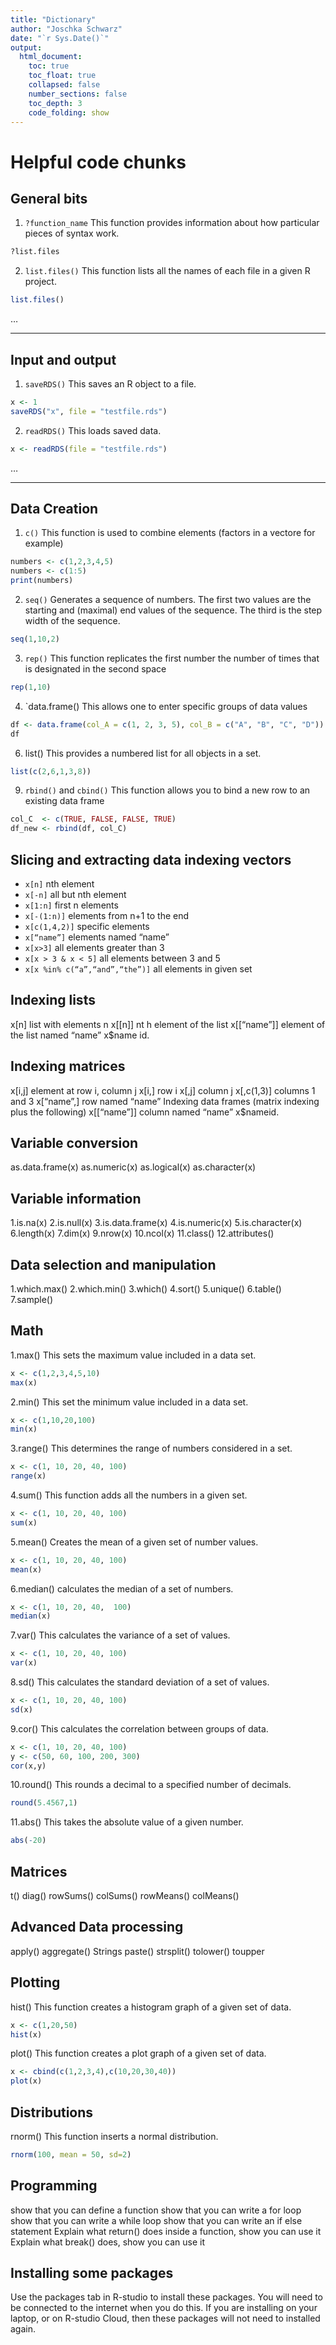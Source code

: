 ```yaml
---
title: "Dictionary"
author: "Joschka Schwarz"
date: "`r Sys.Date()`"
output: 
  html_document:
    toc: true
    toc_float: true
    collapsed: false
    number_sections: false
    toc_depth: 3
    code_folding: show
---
```


<style>
.list-group-item.active, .list-group-item.active:focus, .list-group-item.active:hover {
    background-color: #2DC6D6;
}
</style>

# Helpful code chunks
## General bits

1. `?function_name`
This function provides information about how particular pieces of syntax work. 

```r
?list.files
```

2. `list.files()`
This function lists all the names of each file in a given R project.
```r
list.files()
```

...

***

## Input and output
1. `saveRDS()`
This saves an R object to a file.
```r
x <- 1
saveRDS("x", file = "testfile.rds")
```


2. `readRDS()`
This loads saved data.
```r
x <- readRDS(file = "testfile.rds")
```

...

***

## Data Creation
1. `c()`
This function is used to combine elements (factors in a vectore for example)
```r
numbers <- c(1,2,3,4,5)
numbers <- c(1:5)
print(numbers)
```


2. `seq()`
Generates a sequence of numbers. The first two values are the starting and (maximal) end values of the sequence. The third is the step width of the sequence.
```r
seq(1,10,2)
```

3. `rep()`
This function replicates the first number the number of times that is designated in the second space
```r
rep(1,10)
```


4. `data.frame()
This allows one to enter specific groups of data values
```r
df <- data.frame(col_A = c(1, 2, 3, 5), col_B = c("A", "B", "C", "D"))
df
```

6. list()
This provides a numbered list for all objects in a set.
```r
list(c(2,6,1,3,8))
```

9. `rbind()` and  `cbind()`
This function allows you to bind a new row to an existing data frame
```r
col_C  <- c(TRUE, FALSE, FALSE, TRUE)
df_new <- rbind(df, col_C)
```


## Slicing and extracting data indexing vectors
* `x[n]` nth element
* `x[-n]` all but nth element
* `x[1:n]` first n elements
* `x[-(1:n)]` elements from n+1 to the end
* `x[c(1,4,2)]` specific elements
* `x[“name”]` elements named “name”
* `x[x>3]` all elements greater than 3
* `x[x > 3 & x < 5]` all elements between 3 and 5
* `x[x %in% c(“a”,“and”,“the”)]` all elements in given set

## Indexing lists
x[n] list with elements n
x[[n]] nt h element of the list
x[[“name”]] element of the list named “name”
x$name id.

## Indexing matrices
x[i,j] element at row i, column j
x[i,] row i
x[,j] column j
x[,c(1,3)] columns 1 and 3
x[“name”,] row named “name”
Indexing data frames (matrix indexing plus the following)
x[[“name”]] column named “name”
x$nameid.

## Variable conversion
as.data.frame(x)
as.numeric(x)
as.logical(x)
as.character(x)

## Variable information
1.is.na(x)
2.is.null(x)
3.is.data.frame(x)
4.is.numeric(x)
5.is.character(x)
6.length(x)
7.dim(x)
9.nrow(x)
10.ncol(x)
11.class()
12.attributes()

## Data selection and manipulation
1.which.max()
2.which.min()
3.which()
4.sort()
5.unique()
6.table()
7.sample()

## Math
1.max()
This sets the maximum value included in a data set.
```r
x <- c(1,2,3,4,5,10)
max(x)
```


2.min()
This set the minimum value included in a data set.
```r
x <- c(1,10,20,100)
min(x)
```


3.range()
This determines the range of numbers considered in a set.
```r
x <- c(1, 10, 20, 40, 100)
range(x)
```


4.sum()
This function adds all the numbers in a given set.
```r
x <- c(1, 10, 20, 40, 100)
sum(x)

```


5.mean()
Creates the mean of a given set of number values.
```r
x <- c(1, 10, 20, 40, 100)
mean(x)
```


6.median()
calculates the median of a set of numbers.
```r
x <- c(1, 10, 20, 40,  100)
median(x)
```


7.var()
This calculates the variance of a set of values.
```r
x <- c(1, 10, 20, 40, 100)
var(x)
```

8.sd()
This calculates the standard deviation of a set of values.
```r
x <- c(1, 10, 20, 40, 100)
sd(x)
```

9.cor()
This calculates the correlation between groups of data.
```r
x <- c(1, 10, 20, 40, 100)
y <- c(50, 60, 100, 200, 300)
cor(x,y)
```

10.round()
This rounds a decimal to a specified number of decimals.
```r
round(5.4567,1)
```

11.abs()
This takes the absolute value of a given number.
```r
abs(-20)
```


## Matrices
t()
diag()
rowSums()
colSums()
rowMeans()
colMeans()

## Advanced Data processing
apply()
aggregate()
Strings
paste()
strsplit()
tolower()
toupper

## Plotting
hist()
This function creates a histogram graph of a given set of data.
```r
x <- c(1,20,50)
hist(x)
```


plot()
This function creates a plot graph of a given set of data.
```r
x <- cbind(c(1,2,3,4),c(10,20,30,40))
plot(x)
```


## Distributions
rnorm()
This function inserts a normal distribution.
```r
rnorm(100, mean = 50, sd=2)
```


## Programming
show that you can define a function
show that you can write a for loop
show that you can write a while loop
show that you can write an if else statement
Explain what return() does inside a function, show you can use it
Explain what break() does, show you can use it

## Installing some packages
Use the packages tab in R-studio to install these packages. You will need to be connected to the internet when you do this. If you are installing on your laptop, or on R-studio Cloud, then these packages will not need to installed again.
